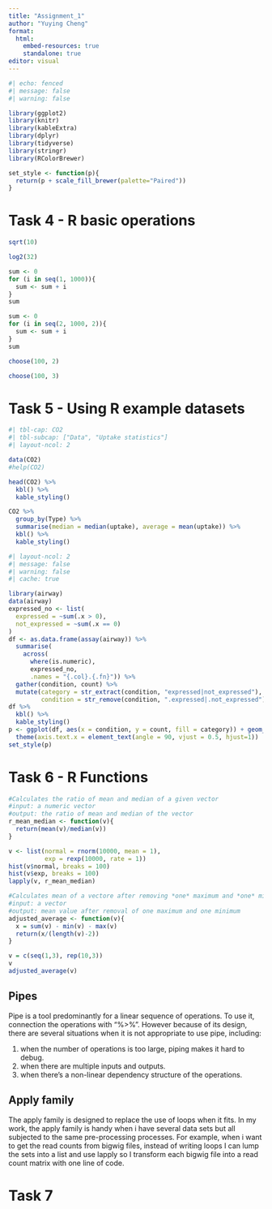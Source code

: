 ```yaml
---
title: "Assignment_1"
author: "Yuying Cheng"
format: 
  html:
    embed-resources: true
    standalone: true
editor: visual
---
```


```r
#| echo: fenced
#| message: false
#| warning: false

library(ggplot2)
library(knitr)
library(kableExtra)
library(dplyr)
library(tidyverse)
library(stringr)
library(RColorBrewer)

set_style <- function(p){
  return(p + scale_fill_brewer(palette="Paired"))
}

```

# Task 4 - R basic operations

```r
sqrt(10)

```

```r
log2(32)
```

```r
sum <- 0
for (i in seq(1, 1000)){
  sum <- sum + i
}
sum
```

```r
sum <- 0
for (i in seq(2, 1000, 2)){
  sum <- sum + i
}
sum
```

```r
choose(100, 2)
```

```r
choose(100, 3)
```

# Task 5 - Using R example datasets

```r
#| tbl-cap: CO2
#| tbl-subcap: ["Data", "Uptake statistics"]
#| layout-ncol: 2

data(CO2)
#help(CO2)

head(CO2) %>%
  kbl() %>%
  kable_styling()

CO2 %>%
  group_by(Type) %>%
  summarise(median = median(uptake), average = mean(uptake)) %>%
  kbl() %>%
  kable_styling()
```

```r
#| layout-ncol: 2
#| message: false
#| warning: false
#| cache: true

library(airway)
data(airway)
expressed_no <- list(
  expressed = ~sum(.x > 0),
  not_expressed = ~sum(.x == 0)
)
df <- as.data.frame(assay(airway)) %>% 
  summarise(
    across(
      where(is.numeric), 
      expressed_no, 
      .names = "{.col}.{.fn}")) %>%
  gather(condition, count) %>% 
  mutate(category = str_extract(condition, "expressed|not_expressed"),
         condition = str_remove(condition, ".expressed|.not_expressed")) 
df %>%
  kbl() %>%
  kable_styling()
p <- ggplot(df, aes(x = condition, y = count, fill = category)) + geom_bar(stat = "identity") +
  theme(axis.text.x = element_text(angle = 90, vjust = 0.5, hjust=1))
set_style(p)
```

# Task 6 - R Functions

```r
#Calculates the ratio of mean and median of a given vector
#input: a numeric vector
#output: the ratio of mean and median of the vector
r_mean_median <- function(v){
  return(mean(v)/median(v))
}

v <- list(normal = rnorm(10000, mean = 1),
          exp = rexp(10000, rate = 1))
hist(v$normal, breaks = 100)
hist(v$exp, breaks = 100)
lapply(v, r_mean_median)
```

```r
#Calculates mean of a vectore after removing *one* maximum and *one* minimum
#input: a vector
#output: mean value after removal of one maximum and one minimum
adjusted_average <- function(v){
  x = sum(v) - min(v) - max(v)
  return(x/(length(v)-2))
}

v = c(seq(1,3), rep(10,3))
v
adjusted_average(v)

```

## Pipes

Pipe is a tool predominantly for a linear sequence of operations. To use it, connection the operations with "%\>%". However because of its design, there are several situations when it is not appropriate to use pipe, including:

1.  when the number of operations is too large, piping makes it hard to debug.
2.  when there are multiple inputs and outputs.
3.  when there's a non-linear dependency structure of the operations.

## Apply family

The apply family is designed to replace the use of loops when it fits. In my work, the apply family is handy when i have several data sets but all subjected to the same pre-processing processes. For example, when i want to get the read counts from bigwig files, instead of writing loops I can lump the sets into a list and use lapply so I transform each bigwig file into a read count matrix with one line of code.

# Task 7
